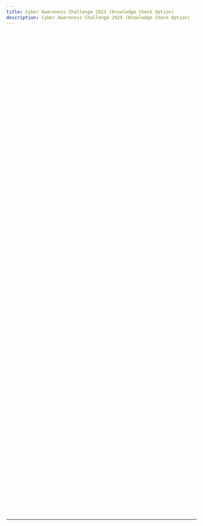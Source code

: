 ```yaml
---
title: Cyber Awareness Challenge 2025 (Knowledge Check Option)
description: Cyber Awareness Challenge 2025 (Knowledge Check Option)
---
```



<div className="space-y-1 max-w-none">
  <QuestionBlock
    client:load
    id="q1"
    question="Question 1"
    options={['A', 'B', 'C', 'D']}
    correctIndexes={[0]}
  />
  <br />
  <QuestionBlock
    client:load
    id="q2"
    question="Question 2"
    options={['A', 'B', 'C', 'D']}
    correctIndexes={[0]}
  />
  <br />
  <QuestionBlock
    client:load
    id="q3"
    question="Question 3"
    options={['A', 'B', 'C', 'D']}
    correctIndexes={[0]}
  />
  <br />
  <QuestionBlock
    client:load
    id="q4"
    question="Question 4"
    options={['A', 'B', 'C', 'D']}
    correctIndexes={[0]}
  />
  <br />
  <QuestionBlock
    client:load
    id="q5"
    question="Question 5"
    options={['A', 'B', 'C', 'D']}
    correctIndexes={[0]}
  />
  <br />
  <QuestionBlock
    client:load
    id="q6"
    question="Question 6"
    options={['A', 'B', 'C', 'D']}
    correctIndexes={[0]}
  />
  <br />
  <QuestionBlock
    client:load
    id="q7"
    question="Question 7"
    options={['A', 'B', 'C', 'D']}
    correctIndexes={[0]}
  />
  <br />
  <QuestionBlock
    client:load
    id="q8"
    question="Question 8"
    options={['A', 'B', 'C', 'D']}
    correctIndexes={[0]}
  />
  <br />
  <QuestionBlock
    client:load
    id="q9"
    question="Question 9"
    options={['A', 'B', 'C', 'D']}
    correctIndexes={[0]}
  />
  <br />
  <QuestionBlock
    client:load
    id="q10"
    question="Question 10"
    options={['A', 'B', 'C', 'D']}
    correctIndexes={[0]}
  />
  <br />
  <QuestionBlock
    client:load
    id="q11"
    question="Question 11"
    options={['A', 'B', 'C', 'D']}
    correctIndexes={[0]}
  />
  <br />
  <QuestionBlock
    client:load
    id="q12"
    question="Question 12"
    options={['A', 'B', 'C', 'D']}
    correctIndexes={[0]}
  />
  <br />
  <QuestionBlock
    client:load
    id="q13"
    question="Question 13"
    options={['A', 'B', 'C', 'D']}
    correctIndexes={[0]}
  />
  <br />
  <QuestionBlock
    client:load
    id="q14"
    question="Question 14"
    options={['A', 'B', 'C', 'D']}
    correctIndexes={[0]}
  />
  <br />
  <QuestionBlock
    client:load
    id="q15"
    question="Question 15"
    options={['A', 'B', 'C', 'D']}
    correctIndexes={[0]}
  />
  <br />
  <QuestionBlock
    client:load
    id="q16"
    question="Question 16"
    options={['A', 'B', 'C', 'D']}
    correctIndexes={[0]}
  />
  <br />
  <QuestionBlock
    client:load
    id="q17"
    question="Question 17"
    options={['A', 'B', 'C', 'D']}
    correctIndexes={[0]}
  />
  <br />
  <QuestionBlock
    client:load
    id="q18"
    question="Question 18"
    options={['A', 'B', 'C', 'D']}
    correctIndexes={[0]}
  />
  <br />
  <QuestionBlock
    client:load
    id="q19"
    question="Question 19"
    options={['A', 'B', 'C', 'D']}
    correctIndexes={[0]}
  />
  <br />
  <QuestionBlock
    client:load
    id="q20"
    question="Question 20"
    options={['A', 'B', 'C', 'D']}
    correctIndexes={[0]}
  />
  <br />
  <QuestionBlock
    client:load
    id="q21"
    question="Question 21"
    options={['A', 'B', 'C', 'D']}
    correctIndexes={[0]}
  />
  <br />
  <QuestionBlock
    client:load
    id="q22"
    question="Question 22"
    options={['A', 'B', 'C', 'D']}
    correctIndexes={[0]}
  />
  <br />
  <QuestionBlock
    client:load
    id="q23"
    question="Question 23"
    options={['A', 'B', 'C', 'D']}
    correctIndexes={[0]}
  />
  <br />
  <QuestionBlock
    client:load
    id="q24"
    question="Question 24"
    options={['A', 'B', 'C', 'D']}
    correctIndexes={[0]}
  />
  <br />
  <QuestionBlock
    client:load
    id="q25"
    question="Question 25"
    options={['A', 'B', 'C', 'D']}
    correctIndexes={[0]}
  />
  <br />
  <QuestionBlock
    client:load
    id="q26"
    question="Question 26"
    options={['A', 'B', 'C', 'D']}
    correctIndexes={[0]}
  />
  <br />
  <QuestionBlock
    client:load
    id="q27"
    question="Question 27"
    options={['A', 'B', 'C', 'D']}
    correctIndexes={[0]}
  />
  <br />
  <QuestionBlock
    client:load
    id="q28"
    question="Question 28"
    options={['A', 'B', 'C', 'D']}
    correctIndexes={[0]}
  />
  <br />
  <QuestionBlock
    client:load
    id="q29"
    question="Question 29"
    options={['A', 'B', 'C', 'D']}
    correctIndexes={[0]}
  />
  <br />
  <QuestionBlock
    client:load
    id="q30"
    question="Question 30"
    options={['A', 'B', 'C', 'D']}
    correctIndexes={[0]}
  />
  <br />
  <QuestionBlock
    client:load
    id="q31"
    question="Question 31"
    options={['A', 'B', 'C', 'D']}
    correctIndexes={[0]}
  />
  <br />
  <QuestionBlock
    client:load
    id="q32"
    question="Question 32"
    options={['A', 'B', 'C', 'D']}
    correctIndexes={[0]}
  />
  <br />
  <QuestionBlock
    client:load
    id="q33"
    question="Question 33"
    options={['A', 'B', 'C', 'D']}
    correctIndexes={[0]}
  />
  <br />
  <QuestionBlock
    client:load
    id="q34"
    question="Question 34"
    options={['A', 'B', 'C', 'D']}
    correctIndexes={[0]}
  />
  <br />
  <QuestionBlock
    client:load
    id="q35"
    question="Question 35"
    options={['A', 'B', 'C', 'D']}
    correctIndexes={[0]}
  />
  <br />
  <QuestionBlock
    client:load
    id="q36"
    question="Question 36"
    options={['A', 'B', 'C', 'D']}
    correctIndexes={[0]}
  />
  <br />
  <QuestionBlock
    client:load
    id="q37"
    question="Question 37"
    options={['A', 'B', 'C', 'D']}
    correctIndexes={[0]}
  />
  <br />
  <QuestionBlock
    client:load
    id="q38"
    question="Question 38"
    options={['A', 'B', 'C', 'D']}
    correctIndexes={[0]}
  />
  <br />
  <QuestionBlock
    client:load
    id="q39"
    question="Question 39"
    options={['A', 'B', 'C', 'D']}
    correctIndexes={[0]}
  />
  <br />
  <QuestionBlock
    client:load
    id="q40"
    question="Question 40"
    options={['A', 'B', 'C', 'D']}
    correctIndexes={[0]}
  />
  <br />
  <QuestionBlock
    client:load
    id="q41"
    question="Question 41"
    options={['A', 'B', 'C', 'D']}
    correctIndexes={[0]}
  />
  <br />
  <QuestionBlock
    client:load
    id="q42"
    question="Question 42"
    options={['A', 'B', 'C', 'D']}
    correctIndexes={[0]}
  />
  <br />
  <QuestionBlock
    client:load
    id="q43"
    question="Question 43"
    options={['A', 'B', 'C', 'D']}
    correctIndexes={[0]}
  />
  <br />
  <QuestionBlock
    client:load
    id="q44"
    question="Question 44"
    options={['A', 'B', 'C', 'D']}
    correctIndexes={[0]}
  />
  <br />
  <QuestionBlock
    client:load
    id="q45"
    question="Question 45"
    options={['A', 'B', 'C', 'D']}
    correctIndexes={[0]}
  />
  <br />
  <QuestionBlock
    client:load
    id="q46"
    question="Question 46"
    options={['A', 'B', 'C', 'D']}
    correctIndexes={[0]}
  />
  <br />
  <QuestionBlock
    client:load
    id="q47"
    question="Question 47"
    options={['A', 'B', 'C', 'D']}
    correctIndexes={[0]}
  />
  <br />
  <QuestionBlock
    client:load
    id="q48"
    question="Question 48"
    options={['A', 'B', 'C', 'D']}
    correctIndexes={[0]}
  />
  <br />
  <QuestionBlock
    client:load
    id="q49"
    question="Question 49"
    options={['A', 'B', 'C', 'D']}
    correctIndexes={[0]}
  />
  <br />
  <QuestionBlock
    client:load
    id="q50"
    question="Question 50"
    options={['A', 'B', 'C', 'D']}
    correctIndexes={[0]}
  />
  <br />
  <QuestionBlock
    client:load
    id="q51"
    question="Question 51"
    options={['A', 'B', 'C', 'D']}
    correctIndexes={[0]}
  />
  <br />
  <QuestionBlock
    client:load
    id="q52"
    question="Question 52"
    options={['A', 'B', 'C', 'D']}
    correctIndexes={[0]}
  />
  <br />
  <QuestionBlock
    client:load
    id="q53"
    question="Question 53"
    options={['A', 'B', 'C', 'D']}
    correctIndexes={[0]}
  />
  <br />
  <QuestionBlock
    client:load
    id="q54"
    question="Question 54"
    options={['A', 'B', 'C', 'D']}
    correctIndexes={[0]}
  />
  <br />
  <QuestionBlock
    client:load
    id="q55"
    question="Question 55"
    options={['A', 'B', 'C', 'D']}
    correctIndexes={[0]}
  />
  <br />
  <QuestionBlock
    client:load
    id="q56"
    question="Question 56"
    options={['A', 'B', 'C', 'D']}
    correctIndexes={[0]}
  />
  <br />
  <QuestionBlock
    client:load
    id="q57"
    question="Question 57"
    options={['A', 'B', 'C', 'D']}
    correctIndexes={[0]}
  />
  <br />
  <QuestionBlock
    client:load
    id="q58"
    question="Question 58"
    options={['A', 'B', 'C', 'D']}
    correctIndexes={[0]}
  />
  <br />
  <QuestionBlock
    client:load
    id="q59"
    question="Question 59"
    options={['A', 'B', 'C', 'D']}
    correctIndexes={[0]}
  />
  <br />
  <QuestionBlock
    client:load
    id="q60"
    question="Question 60"
    options={['A', 'B', 'C', 'D']}
    correctIndexes={[0]}
  />
  <br />
  <QuestionBlock
    client:load
    id="q61"
    question="Question 61"
    options={['A', 'B', 'C', 'D']}
    correctIndexes={[0]}
  />
  <br />
  <QuestionBlock
    client:load
    id="q62"
    question="Question 62"
    options={['A', 'B', 'C', 'D']}
    correctIndexes={[0]}
  />
  <br />
  <QuestionBlock
    client:load
    id="q63"
    question="Question 63"
    options={['A', 'B', 'C', 'D']}
    correctIndexes={[0]}
  />
  <br />
  <QuestionBlock
    client:load
    id="q64"
    question="Question 64"
    options={['A', 'B', 'C', 'D']}
    correctIndexes={[0]}
  />
  <br />
  <QuestionBlock
    client:load
    id="q65"
    question="Question 65"
    options={['A', 'B', 'C', 'D']}
    correctIndexes={[0]}
  />
  <br />
  <QuestionBlock
    client:load
    id="q66"
    question="Question 66"
    options={['A', 'B', 'C', 'D']}
    correctIndexes={[0]}
  />
  <br />
  <QuestionBlock
    client:load
    id="q67"
    question="Question 67"
    options={['A', 'B', 'C', 'D']}
    correctIndexes={[0]}
  />
  <br />
  <QuestionBlock
    client:load
    id="q68"
    question="Question 68"
    options={['A', 'B', 'C', 'D']}
    correctIndexes={[0]}
  />
  <br />
  <QuestionBlock
    client:load
    id="q69"
    question="Question 69"
    options={['A', 'B', 'C', 'D']}
    correctIndexes={[0]}
  />
  <br />
  <QuestionBlock
    client:load
    id="q70"
    question="Question 70"
    options={['A', 'B', 'C', 'D']}
    correctIndexes={[0]}
  />
  <br />
  <QuestionBlock
    client:load
    id="q71"
    question="Question 71"
    options={['A', 'B', 'C', 'D']}
    correctIndexes={[0]}
  />
  <br />
  <QuestionBlock
    client:load
    id="q72"
    question="Question 72"
    options={['A', 'B', 'C', 'D']}
    correctIndexes={[0]}
  />
  <br />
  <QuestionBlock
    client:load
    id="q73"
    question="Question 73"
    options={['A', 'B', 'C', 'D']}
    correctIndexes={[0]}
  />
  <br />
  <QuestionBlock
    client:load
    id="q74"
    question="Question 74"
    options={['A', 'B', 'C', 'D']}
    correctIndexes={[0]}
  />
  <br />
  <QuestionBlock
    client:load
    id="q75"
    question="Question 75"
    options={['A', 'B', 'C', 'D']}
    correctIndexes={[0]}
  />
  <br />
</div>

---

<BmcPopup client:only="react" />
